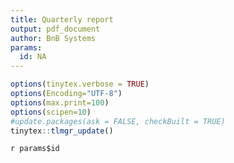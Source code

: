 ```yaml
---
title: Quarterly report
output: pdf_document
author: BnB Systems
params:
  id: NA
---
```

 
```r
options(tinytex.verbose = TRUE)
options(Encoding="UTF-8")
options(max.print=100)
options(scipen=10)
#update.packages(ask = FALSE, checkBuilt = TRUE)
tinytex::tlmgr_update()
```


`r params$id`